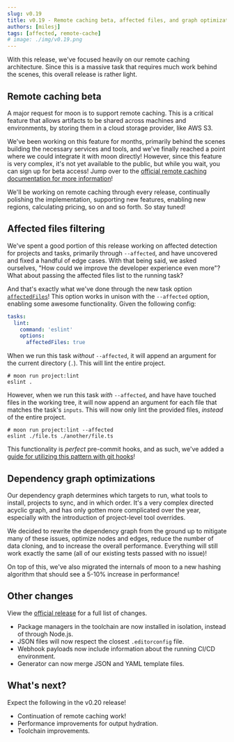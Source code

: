 ```yaml
---
slug: v0.19
title: v0.19 - Remote caching beta, affected files, and graph optimization
authors: [milesj]
tags: [affected, remote-cache]
# image: ./img/v0.19.png
---
```



With this release, we've focused heavily on our remote caching architecture. Since this is a massive
task that requires much work behind the scenes, this overall release is rather light.

<!--truncate-->

## Remote caching beta

A major request for moon is to support remote caching. This is a critical feature that allows
artifacts to be shared across machines and environments, by storing them in a cloud storage
provider, like AWS S3.

We've been working on this feature for months, primarily behind the scenes building the necessary
services and tools, and we've finally reached a point where we could integrate it with moon
directly! However, since this feature is very complex, it's not yet available to the public, but
while you wait, you can sign up for beta access! Jump over to the
[official remote caching documentation for more information](../docs/guides/remote-cache)!

We'll be working on remote caching through every release, continually polishing the implementation,
supporting new features, enabling new regions, calculating pricing, so on and so forth. So stay
tuned!

## Affected files filtering

We've spent a good portion of this release working on affected detection for projects and tasks,
primarily through `--affected`, and have uncovered and fixed a handful of edge cases. With that
being said, we asked ourselves, "How could we improve the developer experience even more"? What
about passing the affected files list to the running task?

And that's exactly what we've done through the new task option
[`affectedFiles`](../docs/config/project#affectedfiles)! This option works in unison with the
`--affected` option, enabling some awesome functionality. Given the following config:

```yaml title="moon.yml" {6}
tasks:
  lint:
    command: 'eslint'
    options:
      affectedFiles: true
```

When we run this task _without_ `--affected`, it will append an argument for the current directory
(`.`). This will lint the entire project.

```shell
# moon run project:lint
eslint .
```

However, when we run this task _with_ `--affected`, and have have touched files in the working tree,
it will now append an argument for each file that matches the task's `inputs`. This will now only
lint the provided files, _instead_ of the entire project.

```shell
# moon run project:lint --affected
eslint ./file.ts ./another/file.ts
```

This functionality is _perfect_ pre-commit hooks, and as such, we've added a
[guide for utilizing this pattern with git hooks](../docs/guides/git-hooks)!

## Dependency graph optimizations

Our dependency graph determines which targets to run, what tools to install, projects to sync, and
in which order. It's a very complex directed acyclic graph, and has only gotten more complicated
over the year, especially with the introduction of project-level tool overrides.

We decided to rewrite the dependency graph from the ground up to mitigate many of these issues,
optimize nodes and edges, reduce the number of data cloning, and to increase the overall
performance. Everything will still work exactly the same (all of our existing tests passed with no
issue)!

On top of this, we've also migrated the internals of moon to a new hashing algorithm that should see
a 5-10% increase in performance!

## Other changes

View the
[official release](https://github.com/moonrepo/moon/releases/tag/%40moonrepo%2Fcli%400.19.0) for a
full list of changes.

- Package managers in the toolchain are now installed in isolation, instead of through Node.js.
- JSON files will now respect the closest `.editorconfig` file.
- Webhook payloads now include information about the running CI/CD environment.
- Generator can now merge JSON and YAML template files.

## What's next?

Expect the following in the v0.20 release!

- Continuation of remote caching work!
- Performance improvements for output hydration.
- Toolchain improvements.
